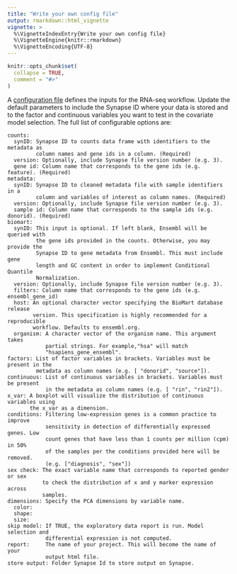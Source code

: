 ```yaml
---
title: "Write your own config file"
output: rmarkdown::html_vignette
vignette: >
  %\VignetteIndexEntry{Write your own config file}
  %\VignetteEngine{knitr::rmarkdown}
  %\VignetteEncoding{UTF-8}
---
```


```r
knitr::opts_chunk$set(
  collapse = TRUE,
  comment = "#>"
)
```

A [configuration file](https://github.com/kelshmo/sageseqr/blob/master/config.yml) defines the inputs for the RNA-seq workflow. Update the default parameters to include the Synapse ID where your data is stored and to the factor and continuous variables you want to test in the covariate model selection. The full list of configurable options are:

```
counts:
  synID: Synapse ID to counts data frame with identifiers to the metadata as
         column names and gene ids in a column. (Required)
  version: Optionally, include Synapse file version number (e.g. 3).
  gene id: Column name that corresponds to the gene ids (e.g. feature). (Required)
metadata:
  synID: Synapse ID to cleaned metadata file with sample identifiers in a
         column and variables of interest as column names. (Required)
  version: Optionally, include Synapse file version number (e.g. 3).
  sample id: Column name that corresponds to the sample ids (e.g. donorid). (Required)
biomart:
  synID: This input is optional. If left blank, Ensembl will be queried with
         the gene ids provided in the counts. Otherwise, you may provide the
         Synapse ID to gene metadata from Ensembl. This must include gene
         length and GC content in order to implement Conditional Quantile
         Normalization. 
  version: Optionally, include Synapse file version number (e.g. 3).
  filters: Column name that corresponds to the gene ids (e.g. ensembl_gene_id)
  host: An optional character vector specifying the BioMart database release
        version. This specification is highly recommended for a reproducible           
        workflow. Defaults to ensembl.org.
  organism: A character vector of the organism name. This argument takes
            partial strings. For example,"hsa" will match       
            "hsapiens_gene_ensembl".
factors: List of factor variables in brackets. Variables must be present in the
         metadata as column names (e.g. [ "donorid", "source"]).
continuous: List of continuous variables in brackets. Variables must be present
            in the metadata as column names (e.g. [ "rin", "rin2"]).
x_var: A boxplot will visualize the distribution of continuous variables using
       the x_var as a dimension.
conditions: Filtering low-expression genes is a common practice to improve
            sensitivity in detection of differentially expressed genes. Low
            count genes that have less than 1 counts per million (cpm) in 50%
            of the samples per the conditions provided here will be removed.
            (e.g. ["diagnosis", "sex"])
sex check: The exact variable name that corresponds to reported gender or sex
           to check the distribution of x and y marker expression across
           samples.
dimensions: Specify the PCA dimensions by variable name. 
  color:
  shape:
  size:
skip model: If TRUE, the exploratory data report is run. Model selection and 
            differential expression is not computed.
report:     The name of your project. This will become the name of your 
            output html file.
store output: Folder Synapse Id to store output on Synapse.
```
